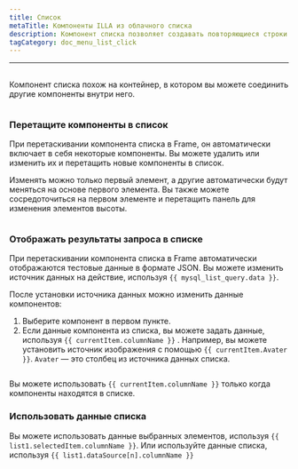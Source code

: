 ```yaml
---
title: Список
metaTitle: Компоненты ILLA из облачного списка
description: Компонент списка позволяет создавать повторяющиеся строки данных, внешний вид которых определяется вами.
tagCategory: doc_menu_list_click
---
```


* * *

## <Heading hidden>Список</Heading>

Компонент списка похож на контейнер, в котором вы можете соединить другие компоненты внутри него.

<img
  src='https://cdn.illacloud.com/official-website/img/docs/assemble/list.png'
  alt=""
/>

### Перетащите компоненты в список

При перетаскивании компонента списка в Frame, он автоматически включает в себя некоторые компоненты. Вы можете удалить или изменить их и перетащить новые компоненты в список. 

Изменять можно только первый элемент, а другие автоматически будут меняться на основе первого элемента. Вы также можете сосредоточиться на первом элементе и перетащить панель для изменения элементов высоты.

<img
  src='https://cdn.illacloud.com/official-website/img/docs/assemble/list1.png'
  alt=""
/>

### Отображать результаты запроса в списке

При перетаскивании компонента списка в Frame автоматически отображаются тестовые данные в формате JSON. Вы можете изменить источник данных на действие, используя `{{ mysql_list_query.data }}`. 

После установки источника данных можно изменить данные компонентов:

1.  Выберите компонент в первом пункте. 
2.  Если данные компонента из списка, вы можете задать данные, используя `{{ currentItem.columnName }}` . Например, вы можете установить источник изображения с помощью `{{ currentItem.Avater }}`. `Avater` — это столбец из источника данных списка.

<img
  src='https://cdn.illacloud.com/official-website/img/docs/assemble/list2.png'
  alt=""
/>

Вы можете использовать `{{ currentItem.columnName }}` только когда компоненты находятся в списке. 

### Использовать данные списка

Вы можете использовать данные выбранных элементов, используя `{{ list1.selectedItem.columnName }}`. Или используйте данные списка, используя `{{ list1.dataSource[n].columnName }}`

<img
  src='https://cdn.illacloud.com/official-website/img/docs/assemble/list3.png'
  alt=""
/>
